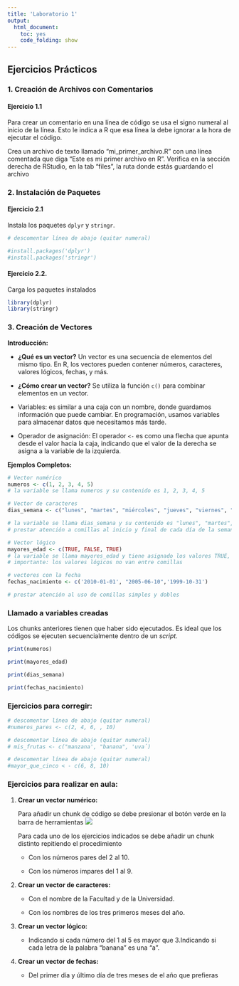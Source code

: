 ```yaml
---
title: 'Laboratorio 1'
output:
  html_document:
    toc: yes
    code_folding: show
---
```


## Ejercicios Prácticos

### 1. Creación de Archivos con Comentarios

#### Ejercicio 1.1

Para crear un comentario en una línea de código se usa el signo numeral al inicio de la línea. Esto le indica a R que esa línea la debe ignorar a la hora de ejecutar el código.

Crea un archivo de texto llamado "mi_primer_archivo.R" con una línea comentada que diga "Este es mi primer archivo en R". Verifica en la sección derecha de RStudio, en la tab "files", la ruta donde estás guardando el archivo

### 2. Instalación de Paquetes

#### Ejercicio 2.1

Instala los paquetes `dplyr` y `stringr`.

```r
# descomentar línea de abajo (quitar numeral)

#install.packages('dplyr')
#install.packages('stringr')
```

#### Ejercicio 2.2.

Carga los paquetes instalados

```r
library(dplyr)
library(stringr)
```

### 3. Creación de Vectores

**Introducción:**

-   **¿Qué es un vector?** Un vector es una secuencia de elementos del mismo tipo. En R, los vectores pueden contener números, caracteres, valores lógicos, fechas, y más.

-   **¿Cómo crear un vector?** Se utiliza la función `c()` para combinar elementos en un vector.

-   Variables: es similar a una caja con un nombre, donde guardamos información que puede cambiar. En programación, usamos variables para almacenar datos que necesitamos más tarde.

-   Operador de asignación: El operador `<-` es como una flecha que apunta desde el valor hacia la caja, indicando que el valor de la derecha se asigna a la variable de la izquierda.

**Ejemplos Completos:**

```r
# Vector numérico
numeros <- c(1, 2, 3, 4, 5)
# la variable se llama numeros y su contenido es 1, 2, 3, 4, 5

```

```r
# Vector de caracteres
dias_semana <- c("lunes", "martes", "miércoles", "jueves", "viernes", "sábado", "domingo")

# la variable se llama dias_semana y su contenido es "lunes", "martes",....
# prestar atención a comillas al inicio y final de cada día de la semana
```

```r
# Vector lógico
mayores_edad <- c(TRUE, FALSE, TRUE)
# la variable se llama mayores_edad y tiene asignado los valores TRUE, FALSE,TRUE 
# importante: los valores lógicos no van entre comillas

```

```r
# vectores con la fecha
fechas_nacimiento <- c('2010-01-01', "2005-06-10",'1999-10-31')

# prestar atención al uso de comillas simples y dobles
```

### Llamado a variables creadas

Los chunks anteriores tienen que haber sido ejecutados. Es ideal que los códigos se ejecuten secuencialmente dentro de un *script*.

```r
print(numeros)
```

```r
print(mayores_edad)
```

```r
print(dias_semana)
```

```r
print(fechas_nacimiento)
```

### **Ejercicios para corregir:**

```r
# descomentar línea de abajo (quitar numeral)
#numeros_pares <- c(2, 4, 6, , 10)
```

```r
# descomentar línea de abajo (quitar numeral)
# mis_frutas <- c("manzana', "banana", 'uva´)
```

```r
# descomentar línea de abajo (quitar numeral)
#mayor_que_cinco < - c(6, 8, 10)
```

### Ejercicios para realizar en aula:

1.  **Crear un vector numérico:**

    Para añadir un chunk de código se debe presionar el botón verde en la barra de herramientas ![](/images/laboratorios/chunk.png)

    Para cada uno de los ejercicios indicados se debe añadir un chunk distinto repitiendo el procedimiento

    -   Con los números pares del 2 al 10.

    -   Con los números impares del 1 al 9.

2.  **Crear un vector de caracteres:**

    -   Con el nombre de la Facultad y de la Universidad.

    -   Con los nombres de los tres primeros meses del año.

3.  **Crear un vector lógico:**

    -   Indicando si cada número del 1 al 5 es mayor que 3.Indicando si cada letra de la palabra "banana" es una "a".

4.  **Crear un vector de fechas:**

    -   Del primer día y último día de tres meses de el año que prefieras
